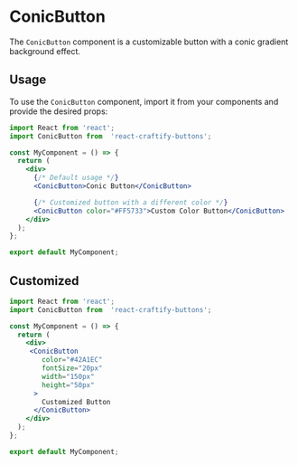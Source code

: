 
<Meta title="Buttons/ConicButton" component={ConicButton} />

# ConicButton

The `ConicButton` component is a customizable button with a conic gradient background effect.

## Usage

To use the `ConicButton` component, import it from your components and provide the desired props:

```jsx
import React from 'react';
import ConicButton from  'react-craftify-buttons';  

const MyComponent = () => {
  return (
    <div>
      {/* Default usage */}
      <ConicButton>Conic Button</ConicButton>

      {/* Customized button with a different color */}
      <ConicButton color="#FF5733">Custom Color Button</ConicButton>
    </div>
  );
};

export default MyComponent;

```

## Customized 

```jsx
import React from 'react';
import ConicButton from  'react-craftify-buttons';  

const MyComponent = () => {
  return (
    <div>
     <ConicButton
        color="#42A1EC"
        fontSize="20px"
        width="150px"
        height="50px"
      >
        Customized Button
      </ConicButton>
    </div>
  );
};

export default MyComponent;

```